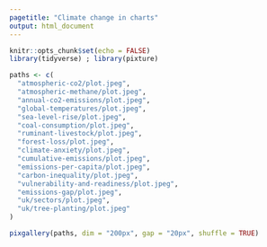 ```yaml
---
pagetitle: "Climate change in charts"
output: html_document
---
```


```r
knitr::opts_chunk$set(echo = FALSE)
library(tidyverse) ; library(pixture)

paths <- c(
  "atmospheric-co2/plot.jpeg",
  "atmospheric-methane/plot.jpeg",
  "annual-co2-emissions/plot.jpeg",
  "global-temperatures/plot.jpeg",
  "sea-level-rise/plot.jpeg",
  "coal-consumption/plot.jpeg",
  "ruminant-livestock/plot.jpeg",
  "forest-loss/plot.jpeg",
  "climate-anxiety/plot.jpeg",
  "cumulative-emissions/plot.jpeg",
  "emissions-per-capita/plot.jpeg",
  "carbon-inequality/plot.jpeg",
  "vulnerability-and-readiness/plot.jpeg",
  "emissions-gap/plot.jpeg",
  "uk/sectors/plot.jpeg",
  "uk/tree-planting/plot.jpeg"
)
```

```r
pixgallery(paths, dim = "200px", gap = "20px", shuffle = TRUE)
```

